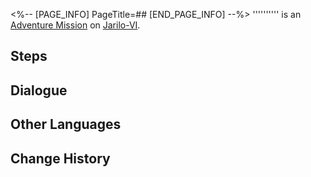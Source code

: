 <%-- [PAGE_INFO]
PageTitle=##
[END_PAGE_INFO] --%>
{{Stub|Dialogue.}}
{{Mission Infobox
|id            = 8001267
|title         = 
|image         = <!--Mission .png-->
|type          = Adventure
|event_name    = 
|chapter       = 
|requirements  = [[Adventure Mission]] ''[[Opportunity Makes the Thief (Part 4)]]'' completed
|summary       = <!--official mission summary from Fate's Atlas-->
|characters    = Eris; Trailblazer
|startLocation = [[Jarilo-VI]] - [[Administrative District]]
|world         = Jarilo-VI
|area          = Administrative District
|prev          = Opportunity Makes the Thief (Part 4)
|next          = 
|exp           = 
|credits       = 
|stellarJade   = 
|other         = 
}}
'''''''''' is an [[Adventure Mission]] on [[Jarilo-VI]].

==Steps==


<!--
==Gameplay Notes==

--><!--
==Trial Character==

-->
==Dialogue==
{{Stub Dialogue}}
{{Dialogue Start}}
:{{tx}}
{{Dialogue End}}

==Other Languages==
{{Other Languages
|en   = 
|zhs  = 
|zht  = 
|ja   = 
|ko   = 
|es   = 
|fr   = 
|ru   = 
|th   = 
|vi   = 
|de   = 
|id   = 
|pt   = 
}}

==Change History==
{{Change History|1.1}}
